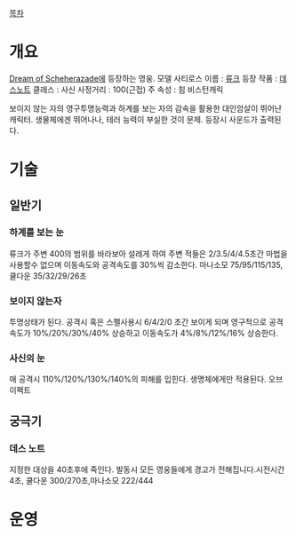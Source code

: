 [[목차]]
= 개요 =
[[Dream of Scheherazade]]에 등장하는 영웅. 모델 사티로스
이름 : [[류크]]
등장 작품 : [[데스노트]]
클래스 : 사신
사정거리 : 100(근접)
주 속성 : 힘
비스턴캐릭 

보이지 않는 자의 영구투명능력과 하계를 보는 자의 감속을 활용한 대인암살이 뛰어난 캐릭터. 생물체에겐 뛰어나나, 테러 능력이 부실한 것이 문제. 등장시 사운드가 출력된다.
= 기술 =
== 일반기 ==
=== 하계를 보는 눈 ===
류크가 주변 400의 범위를 바라보아 설레게 하여 주변 적들은 2/3.5/4/4.5초간 마법을 사용할수 없으며 이동속도와 공격속도를 30%씩 감소한다.
마나소모 75/95/115/135,쿨다운 35/32/29/26초
=== 보이지 않는자 ===
투명상태가 된다. 공격시 혹은 스펠사용시 6/4/2/0 초간 보이게 되며 영구적으로 공격속도가 10%/20%/30%/40% 상승하고 이동속도가 4%/8%/12%/16% 상승한다.
=== 사신의 눈 ===
매 공격시 110%/120%/130%/140%의 피해를 입힌다. 생명체에게만 적용된다.
오브 이펙트
== 궁극기 ==
=== 데스 노트 ===
지정한 대상을 40초후에 죽인다. 발동시 모든 영웅들에게 경고가 전해집니다.시전시간 4초, 쿨다운 300/270초,마나소모 222/444
= 운영 =
